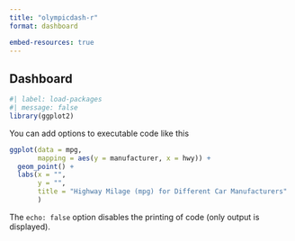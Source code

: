 ```yaml
---
title: "olympicdash-r"
format: dashboard

embed-resources: true
---
```


## Dashboard

```r
#| label: load-packages
#| message: false
library(ggplot2)
```

You can add options to executable code like this

```r
ggplot(data = mpg, 
       mapping = aes(y = manufacturer, x = hwy)) + 
  geom_point() +
  labs(x = "",
       y = "", 
       title = "Highway Milage (mpg) for Different Car Manufacturers"
       )
```

The `echo: false` option disables the printing of code (only output is displayed).
